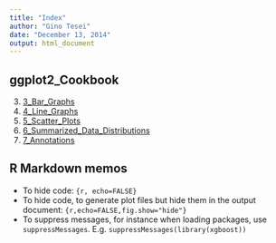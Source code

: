 ```yaml
---
title: "Index"
author: "Gino Tesei"
date: "December 13, 2014"
output: html_document
---
```


## ggplot2_Cookbook 
3. [3_Bar_Graphs](3_Bar_Graphs.html)
4. [4_Line_Graphs](4_Line_Graphs.html)
5. [5_Scatter_Plots](5_Scatter_Plots.html)
6. [6_Summarized_Data_Distributions](6_Summarized_Data_Distributions.html)
7. [7_Annotations](7_Annotations.html)



## R Markdown memos  
* To hide code: `{r, echo=FALSE}`
* To hide code, to generate plot files but hide them in the output document: `{r,echo=FALSE,fig.show="hide"}`
* To suppress messages, for instance when loading packages, use `suppressMessages`. E.g. `suppressMessages(library(xgboost))`
